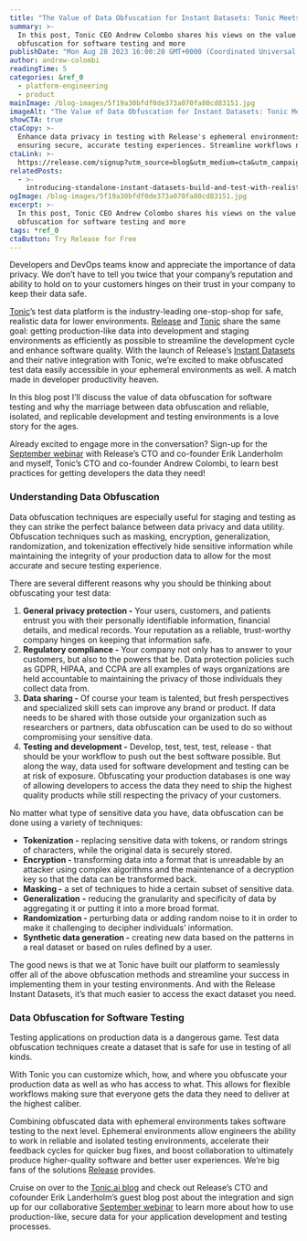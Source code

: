 ```yaml
---
title: "The Value of Data Obfuscation for Instant Datasets: Tonic Meets Release"
summary: >-
  In this post, Tonic CEO Andrew Colombo shares his views on the value of data
  obfuscation for software testing and more
publishDate: "Mon Aug 28 2023 16:00:20 GMT+0000 (Coordinated Universal Time)"
author: andrew-colombi
readingTime: 5
categories: &ref_0
  - platform-engineering
  - product
mainImage: /blog-images/5f19a30bfdf0de373a070fa80cd83151.jpg
imageAlt: "The Value of Data Obfuscation for Instant Datasets: Tonic Meets Release"
showCTA: true
ctaCopy: >-
  Enhance data privacy in testing with Release's ephemeral environments,
  ensuring secure, accurate testing experiences. Streamline workflows now!
ctaLink: >-
  https://release.com/signup?utm_source=blog&utm_medium=cta&utm_campaign=blog-cta&utm_content=the-value-of-data-obfuscation-for-instant-datasets-tonic-meets-release
relatedPosts:
  - >-
    introducing-standalone-instant-datasets-build-and-test-with-realistic-production-like-data-with-ease
ogImage: /blog-images/5f19a30bfdf0de373a070fa80cd83151.jpg
excerpt: >-
  In this post, Tonic CEO Andrew Colombo shares his views on the value of data
  obfuscation for software testing and more
tags: *ref_0
ctaButton: Try Release for Free
---
```


Developers and DevOps teams know and appreciate the importance of data privacy. We don’t have to tell you twice that your company’s reputation and ability to hold on to your customers hinges on their trust in your company to keep their data safe.

‍[Tonic](https://www.tonic.ai/)’s test data platform is the industry-leading one-stop-shop for safe, realistic data for lower environments. [Release](https://release.com/) and [Tonic](https://www.tonic.ai/) share the same goal: getting production-like data into development and staging environments as efficiently as possible to streamline the development cycle and enhance software quality. With the launch of Release’s [Instant Datasets](https://release.com/product/instant-datasets) and their native integration with Tonic, we’re excited to make obfuscated test data easily accessible in your ephemeral environments as well. A match made in developer productivity heaven.

In this blog post I’ll discuss the value of data obfuscation for software testing and why the marriage between data obfuscation and reliable, isolated, and replicable development and testing environments is a love story for the ages.

Already excited to engage more in the conversation? Sign-up for the [September webinar](https://release.com/webinar/release-tonic-best-practices) with Release’s CTO and co-founder Erik Landerholm and myself, Tonic’s CTO and co-founder Andrew Colombi, to learn best practices for getting developers the data they need!

### Understanding Data Obfuscation

Data obfuscation techniques are especially useful for staging and testing as they can strike the perfect balance between data privacy and data utility. Obfuscation techniques such as masking, encryption, generalization, randomization, and tokenization effectively hide sensitive information while maintaining the integrity of your production data to allow for the most accurate and secure testing experience.

There are several different reasons why you should be thinking about obfuscating your test data:

1.  **General privacy protection -** Your users, customers, and patients entrust you with their personally identifiable information, financial details, and medical records. Your reputation as a reliable, trust-worthy company hinges on keeping that information safe.
2.  **Regulatory compliance -** Your company not only has to answer to your customers, but also to the powers that be. Data protection policies such as GDPR, HIPAA, and CCPA are all examples of ways organizations are held accountable to maintaining the privacy of those individuals they collect data from.
3.  **Data sharing -** Of course your team is talented, but fresh perspectives and specialized skill sets can improve any brand or product. If data needs to be shared with those outside your organization such as researchers or partners, data obfuscation can be used to do so without compromising your sensitive data.
4.  **Testing and development -** Develop, test, test, test, release - that should be your workflow to push out the best software possible. But along the way, data used for software development and testing can be at risk of exposure. Obfuscating your production databases is one way of allowing developers to access the data they need to ship the highest quality products while still respecting the privacy of your customers.

No matter what type of sensitive data you have, data obfuscation can be done using a variety of techniques:

- **Tokenization -** replacing sensitive data with tokens, or random strings of characters, while the original data is securely stored.
- **Encryption -** transforming data into a format that is unreadable by an attacker using complex algorithms and the maintenance of a decryption key so that the data can be transformed back.
- **Masking -** a set of techniques to hide a certain subset of sensitive data.
- **Generalization** **\-** reducing the granularity and specificity of data by aggregating it or putting it into a more broad format.
- **Randomization -** perturbing data or adding random noise to it in order to make it challenging to decipher individuals’ information.
- **Synthetic data generation -** creating new data based on the patterns in a real dataset or based on rules defined by a user.

The good news is that we at Tonic have built our platform to seamlessly offer all of the above obfuscation methods and streamline your success in implementing them in your testing environments. And with the Release Instant Datasets, it’s that much easier to access the exact dataset you need.

### Data Obfuscation for Software Testing

Testing applications on production data is a dangerous game. Test data obfuscation techniques create a dataset that is safe for use in testing of all kinds.

With Tonic you can customize which, how, and where you obfuscate your production data as well as who has access to what. This allows for flexible workflows making sure that everyone gets the data they need to deliver at the highest caliber.

Combining obfuscated data with ephemeral environments takes software testing to the next level. Ephemeral environments allow engineers the ability to work in reliable and isolated testing environments, accelerate their feedback cycles for quicker bug fixes, and boost collaboration to ultimately produce higher-quality software and better user experiences. We’re big fans of the solutions [Release](https://release.com/) provides.

Cruise on over to the [Tonic.ai blog](https://www.tonic.ai/blog/test-your-apps-with-high-fidelity-production-like-data-with-release-and-tonic) and check out Release’s CTO and cofounder Erik Landerholm’s guest blog post about the integration and sign up for our collaborative [September webinar](https://release.com/webinar/release-tonic-best-practices) to learn more about how to use production-like, secure data for your application development and testing processes.
